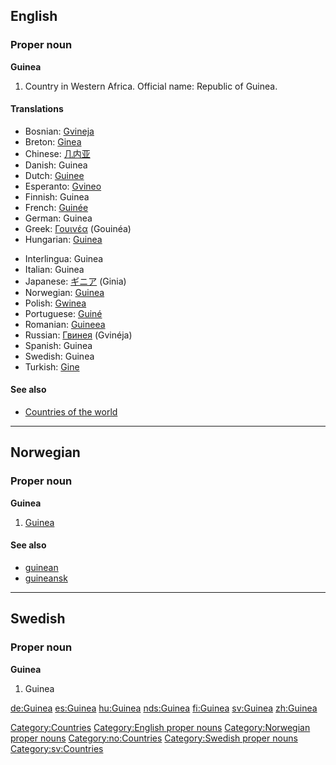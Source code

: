 {{see|guinea}}
==English==
===Proper noun===
[[Category:Countries]]
[[Category:English proper nouns]]
'''Guinea'''

# Country in Western Africa. Official name: Republic of Guinea.

====Translations====
{{top}}
*Bosnian: [[Gvineja]] {{f}}
*Breton: [[Ginea]]
*Chinese: [[几内亚]]
*Danish: Guinea
*Dutch: [[Guinee]]
*Esperanto: [[Gvineo]]
*Finnish: Guinea
*French: [[Guinée]] {{f}}
*German: Guinea
*Greek: [[Γουινέα]] (Gouinéa) {{f}}
*Hungarian: [[Guinea]]
{{mid}}
*Interlingua: Guinea
*Italian: Guinea {{f}}
*Japanese: [[ギニア]] (Ginia)
*Norwegian: [[#Norwegian|Guinea]]
*Polish: [[Gwinea]] {{f}}
*Portuguese: [[Guiné]]
*Romanian: [[Guineea]] {{f}}
*Russian: [[Гвинея]] (Gvinéja) {{f}}
*Spanish: Guinea {{f}}
*Swedish: Guinea
*Turkish: [[Gine]]
{{bottom}}

====See also====
* [[Countries of the world]]


----
==Norwegian==
===Proper noun===
[[Category:Norwegian proper nouns]]
[[Category:no:Countries]]
'''Guinea'''
#[[#English|Guinea]]
====See also====
*[[guinean]]
*[[guineansk]]


----
==Swedish==
===Proper noun===
[[Category:Swedish proper nouns]]
[[Category:sv:Countries]]
'''Guinea'''
#Guinea

[[de:Guinea]]
[[es:Guinea]]
[[hu:Guinea]]
[[nds:Guinea]]
[[fi:Guinea]]
[[sv:Guinea]]
[[zh:Guinea]]